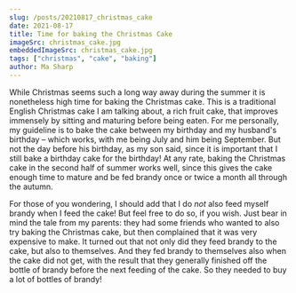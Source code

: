 ```yaml
---
slug: /posts/20210817_christmas_cake
date: 2021-08-17
title: Time for baking the Christmas Cake
imageSrc: christmas_cake.jpg
embeddedImageSrc: christmas_cake.jpg
tags: ["christmas", "cake", "baking"]
author: Ma Sharp
---
```

While Christmas seems such a long way away during the summer it is nonetheless high time for baking the Christmas cake. This is a traditional English Christmas cake I am talking about, a rich fruit cake, that improves immensely by sitting and maturing before being eaten. For me personally, my guideline is to bake the cake between my birthday and my husband's birthday – which works, with me being July and him being September. But not the day before his birthday, as my son said, since it is important that I still bake a birthday cake for the birthday! At any rate, baking the Christmas cake in the second half of summer works well, since this gives the cake enough time to mature and be fed brandy once or twice a month all through the autumn.

For those of you wondering, I should add that I do *not* also feed myself brandy when I feed the cake! But feel free to do so, if you wish. Just bear in mind the tale from my parents: they had some friends who wanted to also try baking the Christmas cake, but then complained that it was very expensive to make. It turned out that not only did they feed brandy to the cake, but also to themselves. And they fed brandy to themselves also when the cake did not get, with the result that they generally finished off the bottle of brandy before the next feeding of the cake. So they needed to buy a lot of bottles of brandy! 
